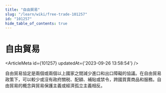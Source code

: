 ```yaml
---
title: "自由貿易"
slug: "/learn/wiki/free-trade-101257"
id: "101257"
hide_table_of_contents: true
---
```



# 自由貿易

<ArticleMeta id={101257} updatedAt={'2023-09-26 13:58:54'} />
<div className='border-solid border-b border-t-0 my-4 border-[var(--ifm-color-gray-300)]' />

自由貿易協定是兩個或兩個以上國家之間減少進口和出口障礙的協議。在自由貿易政策下，可以較少或沒有政府關税、配額、補貼或禁令，跨國買賣商品和服務。自由貿易的概念與貿易保護主義或經濟孤立主義相反。
